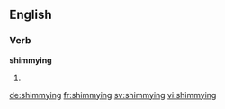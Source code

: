 ==English==

===Verb===
'''shimmying'''

# {{third-person singular of|shimmy}}

[[de:shimmying]]
[[fr:shimmying]]
[[sv:shimmying]]
[[vi:shimmying]]